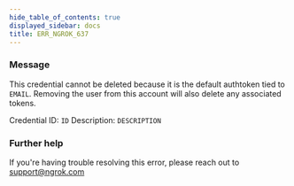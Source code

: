 ```yaml
---
hide_table_of_contents: true
displayed_sidebar: docs
title: ERR_NGROK_637
---
```


### Message

This credential cannot be deleted because it is the default authtoken tied to `EMAIL`. Removing the user from this account will also delete any associated tokens.

Credential ID: `ID`
Description: `DESCRIPTION`

<ErrorDetails />

### Further help

If you're having trouble resolving this error, please reach out to [support@ngrok.com](mailto:support@ngrok.com?subject=Help%20with%20ERR_NGROK_637)
